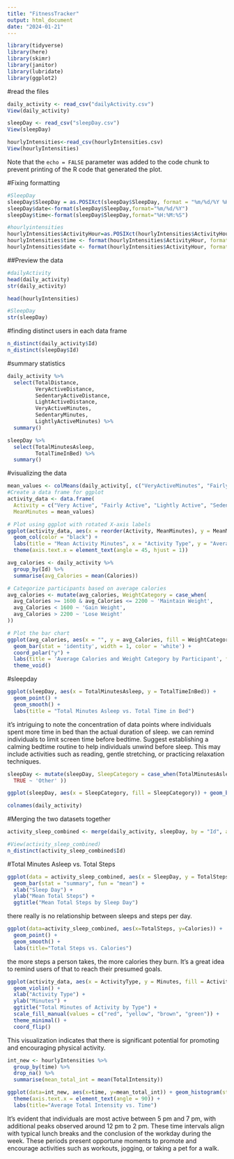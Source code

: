 ```yaml
---
title: "FitnessTracker"
output: html_document
date: "2024-01-21"
---
```


```r
library(tidyverse)
library(here)
library(skimr)
library(janitor)
library(lubridate)
library(ggplot2)

```
#read the files

```r
daily_activity <- read_csv("dailyActivity.csv")
View(daily_activity)

sleepDay <- read_csv("sleepDay.csv")
View(sleepDay)

hourlyIntensities<-read_csv(hourlyIntensities.csv)
View(hourlyIntensities)
```

Note that the `echo = FALSE` parameter was added to the code chunk to prevent printing of the R code that generated the plot.

#Fixing formatting
```r
#SleepDay
sleepDay$SleepDay = as.POSIXct(sleepDay$SleepDay, format = "%m/%d/%Y %H:%M:%S", tz = Sys.timezone())
sleepDay$date<-format(sleepDay$SleepDay,format="%m/%d/%Y")
sleepDay$time<-format(sleepDay$SleepDay,format="%H:%M:%S")
```


```r
#hourlyintensities
hourlyIntensities$ActivityHour=as.POSIXct(hourlyIntensities$ActivityHour, format="%m/%d/%Y %I:%M:%S %p", tz=Sys.timezone())
hourlyIntensities$time <- format(hourlyIntensities$ActivityHour, format = "%H:%M:%S")
hourlyIntensities$date <- format(hourlyIntensities$ActivityHour, format = "%m/%d/%y")

```

##Preview the data

```r
#dailyActivity
head(daily_activity)
str(daily_activity)
```
```r
head(hourlyIntensities)
```




```r
#SleepDay
str(sleepDay)
```

#finding distinct users in each data frame
```r
n_distinct(daily_activity$Id)
n_distinct(sleepDay$Id)

```

#summary statistics
```r
daily_activity %>%
  select(TotalDistance,
         VeryActiveDistance,
         SedentaryActiveDistance,
         LightActiveDistance,
         VeryActiveMinutes,
         SedentaryMinutes,
         LightlyActiveMinutes) %>%
  summary()

sleepDay %>%
  select(TotalMinutesAsleep,
         TotalTimeInBed) %>%
  summary()


```
#visualizing the data

```r
mean_values <- colMeans(daily_activity[, c("VeryActiveMinutes", "FairlyActiveMinutes", "LightlyActiveMinutes", "SedentaryMinutes")])
#Create a data frame for ggplot
activity_data <- data.frame(
  Activity = c("Very Active", "Fairly Active", "Lightly Active", "Sedentary"),
  MeanMinutes = mean_values)

# Plot using ggplot with rotated X-axis labels
ggplot(activity_data, aes(x = reorder(Activity, MeanMinutes), y = MeanMinutes, fill = Activity)) +
  geom_col(color = "black") +
  labs(title = "Mean Activity Minutes", x = "Activity Type", y = "Average Minutes") +
  theme(axis.text.x = element_text(angle = 45, hjust = 1))

```


```r
avg_calories <- daily_activity %>%
  group_by(Id) %>%
  summarise(avg_Calories = mean(Calories))

# Categorize participants based on average calories
avg_calories <- mutate(avg_calories, WeightCategory = case_when(
  avg_Calories >= 1600 & avg_Calories <= 2200 ~ 'Maintain Weight',
  avg_Calories < 1600 ~ 'Gain Weight',
  avg_Calories > 2200 ~ 'Lose Weight'
))

# Plot the bar chart
ggplot(avg_calories, aes(x = "", y = avg_Calories, fill = WeightCategory)) +
  geom_bar(stat = 'identity', width = 1, color = 'white') +
  coord_polar("y") +
  labs(title = 'Average Calories and Weight Category by Participant', fill = 'Weight Category') +
  theme_void() 

```
#sleepday


```r
ggplot(sleepDay, aes(x = TotalMinutesAsleep, y = TotalTimeInBed)) +
  geom_point() +
  geom_smooth() +
  labs(title = "Total Minutes Asleep vs. Total Time in Bed")

```
it's intriguing to note the concentration of data points where individuals spent more time in bed than the actual duration of sleep. 
we can remind individuals to limit screen time before bedtime. 
Suggest establishing a calming bedtime routine to help individuals unwind before sleep. This may include activities such as reading, gentle stretching, or practicing relaxation techniques.

```r
sleepDay <- mutate(sleepDay, SleepCategory = case_when(TotalMinutesAsleep >= 420 & TotalMinutesAsleep <= 540 ~ 'Recommended Sleep',TotalMinutesAsleep >= 360 & TotalMinutesAsleep < 420 | TotalMinutesAsleep > 540 ~ 'Appropriate Sleep',TotalMinutesAsleep < 360 ~ 'Inadequate Sleep',
  TRUE ~ 'Other' ))

ggplot(sleepDay, aes(x = SleepCategory, fill = SleepCategory)) + geom_bar() +labs(title = 'Sleep Categories', x = 'Sleep Category', y = 'Count') + theme_minimal()
```

```r
colnames(daily_activity)
```
#Merging the two datasets together

```r

activity_sleep_combined <- merge(daily_activity, sleepDay, by = "Id", all = TRUE)
```

```r
#View(activity_sleep_combined)
n_distinct(activity_sleep_combined$Id)
```
#Total Minutes Asleep vs. Total Steps
```r
ggplot(data = activity_sleep_combined, aes(x = SleepDay, y = TotalSteps, fill = SleepDay)) + 
  geom_bar(stat = "summary", fun = "mean") +
  xlab("Sleep Day") +
  ylab("Mean Total Steps") +
  ggtitle("Mean Total Steps by Sleep Day")

```
there really is no relationship between sleeps and steps per day.

```r
ggplot(data=activity_sleep_combined, aes(x=TotalSteps, y=Calories)) + 
  geom_point() + 
  geom_smooth() + 
  labs(title="Total Steps vs. Calories")
```
the more steps a person takes, the more calories they burn. It's a great idea to remind users of that to reach their presumed goals.

```r
ggplot(activity_data, aes(x = ActivityType, y = Minutes, fill = ActivityType)) +
  geom_violin() +
  xlab("Activity Type") +
  ylab("Minutes") +
  ggtitle("Total Minutes of Activity by Type") +
  scale_fill_manual(values = c("red", "yellow", "brown", "green")) +
  theme_minimal() +
  coord_flip() 
```
This visualization indicates that there is significant potential for promoting and encouraging physical activity.
```r
int_new <- hourlyIntensities %>%
  group_by(time) %>%
  drop_na() %>%
  summarise(mean_total_int = mean(TotalIntensity))

ggplot(data=int_new, aes(x=time, y=mean_total_int)) + geom_histogram(stat = "identity", fill='violet') +
  theme(axis.text.x = element_text(angle = 90)) +
  labs(title="Average Total Intensity vs. Time")
```
It's evident that individuals are most active between 5 pm and 7 pm, with additional peaks observed around 12 pm to 2 pm. These time intervals align with typical lunch breaks and the conclusion of the workday during the week. These periods present opportune moments to promote and encourage activities such as workouts, jogging, or taking a pet for a walk.

```r

```

```r

```